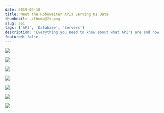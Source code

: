 ```yaml
---
date: 2019-04-10
title: Meet the Robowaiter APIs Serving Us Data
thumbnail: ./thumb@2x.png
slug: api
tags: ['API', 'Database', 'Servers']
description: "Everything you need to know about what API's are and how they work"
featured: false
---
```



![](./API_0.png)

![](./API_1.png)

![](./API_2.png)

![](./API_3.png)

![](./API_4.png)

<APIs />

![](./API_6.png)

![](./API_7.png)